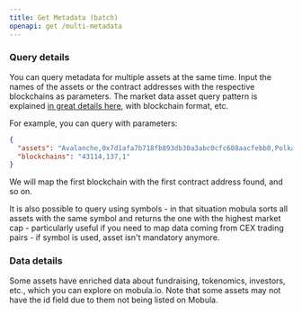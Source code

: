 ```yaml
---
title: Get Metadata (batch)
openapi: get /multi-metadata
---
```


### Query details

You can query metadata for multiple assets at the same time. Input the names of the assets or the contract addresses with the respective blockchains as parameters. The market data asset query pattern is explained [in great details here](/rest-api-reference/docs/market-asset-query), with blockchain format, etc.

For example, you can query with parameters:

```json
{
  "assets": "Avalanche,0x7d1afa7b718fb893db30a3abc0cfc608aacfebb0,Polkadot,0x23d29d30e35c5e8d321e1dc9a8a61bfd846d4c5c",
  "blockchains": "43114,137,1"
}
```

We will map the first blockchain with the first contract address found, and so on.

It is also possible to query using symbols - in that situation mobula sorts all assets with the same symbol and returns the one with the highest market cap - particularly useful if you need to map data coming from CEX trading pairs - if symbol is used, asset isn't mandatory anymore.

### Data details

Some assets have enriched data about fundraising, tokenomics, investors, etc., which you can explore on mobula.io. Note that some assets may not have the id field due to them not being listed on Mobula.

